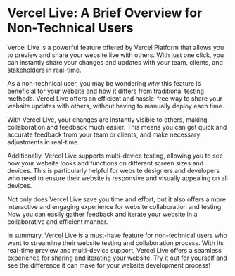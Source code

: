 

# Vercel Live: A Brief Overview for Non-Technical Users

Vercel Live is a powerful feature offered by Vercel Platform that allows you to preview and share your website live with others. With just one click, you can instantly share your changes and updates with your team, clients, and stakeholders in real-time.

As a non-technical user, you may be wondering why this feature is beneficial for your website and how it differs from traditional testing methods. Vercel Live offers an efficient and hassle-free way to share your website updates with others, without having to manually deploy each time.

With Vercel Live, your changes are instantly visible to others, making collaboration and feedback much easier. This means you can get quick and accurate feedback from your team or clients, and make necessary adjustments in real-time.

Additionally, Vercel Live supports multi-device testing, allowing you to see how your website looks and functions on different screen sizes and devices. This is particularly helpful for website designers and developers who need to ensure their website is responsive and visually appealing on all devices.

Not only does Vercel Live save you time and effort, but it also offers a more interactive and engaging experience for website collaboration and testing. Now you can easily gather feedback and iterate your website in a collaborative and efficient manner.

In summary, Vercel Live is a must-have feature for non-technical users who want to streamline their website testing and collaboration process. With its real-time preview and multi-device support, Vercel Live offers a seamless experience for sharing and iterating your website. Try it out for yourself and see the difference it can make for your website development process!